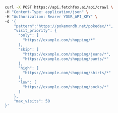 <CodeGroup>

```bash curl
curl -X POST https://api.fetchfox.ai/api/crawl \
-H "Content-Type: application/json" \
-H "Authorization: Bearer YOUR_API_KEY" \
-d '{
    "pattern":"https://pokemondb.net/pokedex/*",
    "visit_priority": {
      "only": [
        "https://example.com/shopping/*"
      ],
      "skip": [
        "https://example.com/shopping/jeans/*",
        "https://example.com/shopping/pants/*"
      ],
      "high": [
        "https://example.com/shopping/shirts/*"
      ],
      "low": [
        "https://example.com/shopping/socks/*"
      ]
    },
    "max_visits": 50
}'
```

</CodeGroup>